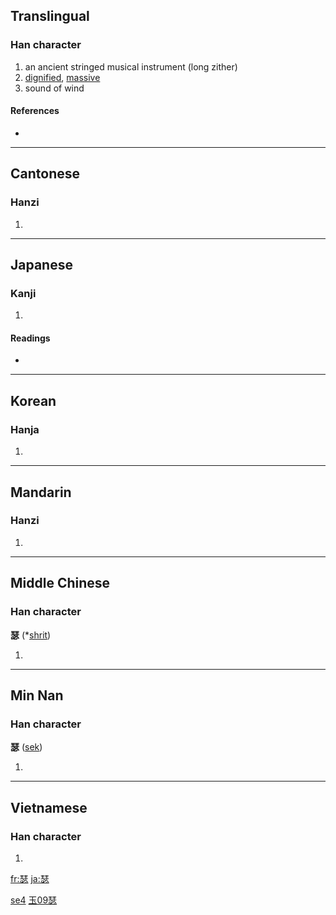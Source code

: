 ==Translingual==

===Han character===
{{Han char|rn=96|rad=玉|as=09|sn=13|four=1133<sub>1</sub>|canj=一土心竹 (MGPH)}}

# an ancient stringed musical instrument (long zither)
# [[dignified]], [[massive]]
# sound of wind

====References====
* {{Han ref|kx=0738.110|dkj=21133|dj=1149.020|hdz=21125.050|uh=745F|ud=29791|bh=B7E6|bd=47078}}

----

==Cantonese==

===Hanzi===
{{yue-hanzi|jyut=|y=sat1}}

# {{defn|Cantonese|sort=玉09}}

----

==Japanese==

===Kanji===
{{ja-kanji|grade=|rs=玉09}}

# {{defn|Japanese}}

====Readings====
* {{ja-readings|on=[[しつ]] (shitsu)|kun=[[おおごと]] (oogoto)|nanori=}}

----

==Korean==

===Hanja===
{{ko-hanja|hangeul=슬|eumhun=|rv=seul|mr=sŭl|y=sul}}

# {{defn|Korean|sort=玉09}}

----

==Mandarin==

===Hanzi===
{{cmn-hanzi|pin=[[sè]] ([[se4]])|wg=se<sup>4</sup>}}

# {{defn|Mandarin|sort=玉09}}

[[Category:zh-cn:Musical instruments|se4]]
[[Category:zh-tw:Musical instruments|玉09瑟]]

----

==Middle Chinese==

===Han character===
'''瑟''' (*[[shrit]])<!--asterisk represents reconstructed pronunciation-->

# {{defn|Middle Chinese|sort=玉09}}

----

==Min Nan==

===Han character===
'''瑟''' ([[sek]])

# {{defn|Min Nan}}

----

==Vietnamese==

===Han character===
{{vi-hantu|[[sắt]]|rs=玉09}}

# {{defn|Vietnamese|sort=玉09}}

[[fr:瑟]]
[[ja:瑟]]